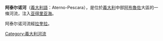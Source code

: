 {{Expand language|1=de|time=2020-11-30T11:54:45+00:00}}
{{Infobox_river | river_name = Aterno
  | image_name = Pescara quelle 02.jpg
  | caption = The Pescara river
  | origin = [[Monti_della_Laga|Monti della Laga]]
  | mouth = [[Adriatic_Sea|Adriatic Sea]]
  | basin_countries = [[Italy|Italy]]
  | length = 152 (145) km
  | elevation =  1,200 m
  | discharge = 57 m³/s at the mouth
  | watershed = 3,190 km² 
}}
'''阿泰尔诺河'''（[[義大利語|義大利語]]：Aterno-Pescara），是位於[[義大利|義大利]]中部[[阿布魯佐|阿布魯佐]]大區的一條河流，注入[[亚得里亚海|亚得里亚海]]。

阿泰尔诺河流經[[拉奎拉|拉奎拉]]。 

{{Commons|Pescara (fiume)}}

[[Category:義大利河流|Category:義大利河流]]
{{stub}}